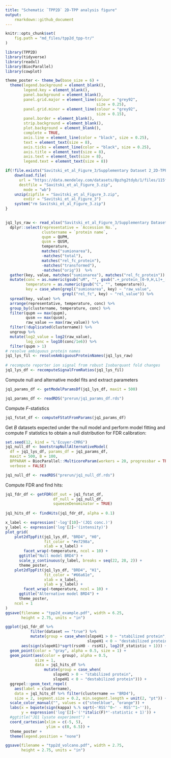 ```yaml
---
title: "Schematic `TPP2D` 2D-TPP analysis figure"
output:
    rmarkdown::github_document
---
```

    
```r
knitr::opts_chunk$set(
    fig.path = "md_files/tpp2d_tpp-tr/"
)
```

```r
library(TPP2D)
library(tidyverse)
library(readxl)
library(BiocParallel)
library(cowplot)

theme_poster <- theme_bw(base_size = 6) +
  theme(legend.background = element_blank(), 
        legend.key = element_blank(), 
        panel.background = element_blank(), 
        panel.grid.major = element_line(colour = "grey92", 
                                        size = 0.25),
        panel.grid.minor = element_line(colour = "grey92", 
                                        size = 0.15),
        panel.border = element_blank(), 
        strip.background = element_blank(), 
        plot.background = element_blank(), 
        complete = TRUE,
        axis.line = element_line(color = "black", size = 0.25),
        text = element_text(size = 8),
        axis.ticks = element_line(color = "black", size = 0.25),
        axis.title = element_text(size = 8),
        axis.text = element_text(size = 8),
        legend.text = element_text(size = 8))
```

```r
if(!file.exists("Savitski_et_al_Figure_3/Supplementary Dataset 2_2D-TPP.xlsx")){
    download.file(
      url = "https://data.mendeley.com/datasets/8pzhg2tdyb/1/files/115f60c9-01d1-4213-9abb-aa095d70a626/Savitski%20et%20al%20Figure%203.zip?dl=1",
      destfile = "Savitski_et_al_Figure_3.zip",
        mode = "wb") 
    unzip(zipfile = "Savitski_et_al_Figure_3.zip", 
        exdir = "Savitski_et_al_Figure_3")
    system("rm Savitski_et_al_Figure_3.zip")
}
  
```

```r
jq1_lys_raw <- read_xlsx("Savitski_et_al_Figure_3/Supplementary Dataset 2_2D-TPP.xlsx", sheet = 3, skip = 1) %>% 
  dplyr::select(representative = `Accession No.`,
                clustername = `protein name`,
                qupm = QUPM,
                qusm = QUSM,
                temperature,
                matches("sumionarea"),
                -matches("total"),
                matches("rel_fc_protein"),
                -matches("transformed"),
                -matches("orig"))  %>% 
  gather(key, value, matches("sumionarea"), matches("rel_fc_protein")) %>% 
  mutate(conc = as.numeric(gsub("uM", "", gsub(".+_protein_[0-9,H,L]+_[0-9,H,L]+_", "", key))),
         temperature = as.numeric(gsub("C", "", temperature)),
         key = case_when(grepl("sumionarea", key) ~ "raw_value",
                         grepl("rel_fc", key) ~ "rel_value")) %>% 
  spread(key, value) %>% 
  arrange(representative, temperature, conc) %>% 
  group_by(clustername, temperature, conc) %>% 
  filter(qupm == max(qupm), 
         qusm == max(qusm), 
         raw_value == max(raw_value)) %>% 
  filter(!duplicated(clustername)) %>% 
  ungroup %>% 
  mutate(log2_value = log2(raw_value),
         log_conc = log10(conc/1e6)) %>% 
  filter(qupm > 1)
# resolve ambiguous protein names
jq1_lys_fil <- resolveAmbiguousProteinNames(jq1_lys_raw)
  
# recompute reporter ion signal from robust Isobarquant fold changes
jq1_lys_df <- recomputeSignalFromRatios(jq1_lys_fil)
```

Compute null and alternative model fits and extract parameters
```r
jq1_params_df <- getModelParamsDf(jq1_lys_df, maxit = 500)
```

```r
jq1_params_df <- readRDS("prerun/jq1_params_df.rds")
```

Compute *F*-statistics
```r
jq1_fstat_df <- computeFStatFromParams(jq1_params_df)
```

Get $B$ datasets expected under the null model and perform model fitting and compute F statistics to obtain a null distribution for FDR calibration:
```r
set.seed(12, kind = "L'Ecuyer-CMRG")
jq1_null_df <- bootstrapNullAlternativeModel(
  df = jq1_lys_df, params_df = jq1_params_df, 
  maxit = 500, B = 100,
  BPPARAM = BiocParallel::MulticoreParam(workers = 20, progressbar = TRUE),
  verbose = FALSE)
```

```r
jq1_null_df <- readRDS("prerun/jq1_null_df.rds")
```

Compute FDR and find hits:

```r
jq1_fdr_df <- getFDR(df_out = jq1_fstat_df,
                     df_null = jq1_null_df,
                     squeezeDenominator = TRUE)
  
jq1_hits_df <- findHits(jq1_fdr_df, alpha = 0.1)
```

```r
x_label <- expression('-log'[10]~'(JQ1 conc.)')
y_label <- expression('log'[2]~'(intensity)')
plot_grid(
    plot2dTppFit(jq1_lys_df, "BRD4", "H0", 
                 fit_color = "#e7298a",
                 xlab = x_label) +
        facet_wrap(~temperature, ncol = 10) + 
      ggtitle("Null model BRD4") +
      scale_y_continuous(y_label, breaks = seq(22, 28, 2)) +
      theme_poster,
    plot2dTppFit(jq1_lys_df, "BRD4", "H1", 
                 fit_color = "#66a61e",
                 xlab = x_label,
                 ylab = y_label) +
        facet_wrap(~temperature, ncol = 10) + 
      ggtitle("Alternative model BRD4") +
      theme_poster,
    ncol = 1
)
ggsave(filename = "tpp2d_example.pdf", width = 6.25, 
       height = 2.75, units = "in")
```
```r
ggplot(jq1_fdr_df %>% 
           filter(dataset == "true") %>% 
           mutate(group = case_when(slopeH1 > 0 ~ "stabilized protein",
                                    slopeH1 < 0 ~ "destabilized protein")), 
       aes(sign(slopeH1)*sqrt(rssH0 - rssH1), log2(F_statistic + 1))) +
  geom_point(color = "gray", alpha = 0.5, size = 1) + 
  geom_point(aes(color = group), alpha = 0.5, 
             size = 1,
             data = jq1_hits_df %>% 
                 mutate(group = case_when(
                     slopeH1 > 0 ~ "stabilized protein",
                     slopeH1 < 0 ~ "destabilized protein"))) + 
  ggrepel::geom_text_repel(
    aes(label = clustername),
    data = jq1_hits_df %>% filter(clustername == "BRD4"), 
    size = 2, segment.size = 0.2, min.segment.length = unit(2, "pt")) +
  scale_color_manual("", values = c("steelblue", "orange")) +
  labs(x = bquote(sign(kappa) %.% sqrt(~'RSS'^0~' - RSS'^1~'')),
       y = expression('log'[2]~'('*italic(F)*'-statistic + 1)')) +
  #ggtitle("JQ1 lysate experiment") +
  coord_cartesian(xlim = c(-5, 5), 
                  ylim = c(0, 6.5)) +
  theme_poster +
  theme(legend.position = "none")

ggsave(filename = "tpp2d_volcano.pdf", width = 2.75, 
       height = 2.75, units = "in")
```

